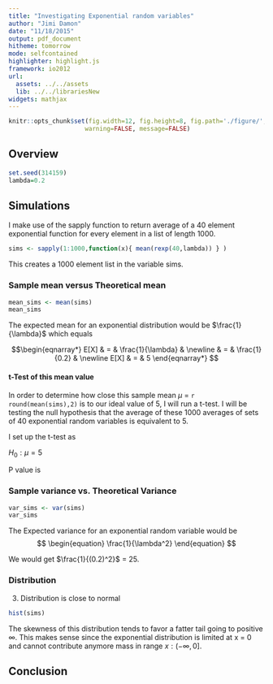 ```yaml
---
title: "Investigating Exponential random variables"
author: "Jimi Damon"
date: "11/18/2015"
output: pdf_document
hitheme: tomorrow
mode: selfcontained
highlighter: highlight.js
framework: io2012
url:
  assets: ../../assets
  lib: ../../librariesNew
widgets: mathjax
---
```

```r
knitr::opts_chunk$set(fig.width=12, fig.height=8, fig.path='./figure/',
                     warning=FALSE, message=FALSE)
```

## Overview

```r
set.seed(314159)
lambda=0.2
```

## Simulations 

I make use of the sapply function to return average of a 40 element
exponential function for every element in a list of length 1000.

```r
sims <- sapply(1:1000,function(x){ mean(rexp(40,lambda)) } )
```

This creates a 1000 element list in the variable sims.

### Sample mean versus Theoretical mean

```r
mean_sims <- mean(sims)
mean_sims
```

The expected mean for an exponential distribution would be $\frac{1}{\lambda}$ which equals

$$\begin{eqnarray*}
E[X] & = & \frac{1}{\lambda} & \newline
     & = & \frac{1}{0.2} & \newline
E[X] & = & 5
\end{eqnarray*}
$$

#### t-Test of this mean value

In order to determine how close this sample mean $\mu$ = 
```r round(mean(sims),2)``` 
is to our ideal value of 5, I will run a t-test.  I will
be testing the null hypothesis that the average of these 1000 
averages of sets of 40 exponential random variables is equivalent to
5.  

I set up the t-test as 

$H_0 :  \mu= 5$

P value is 


### Sample variance vs. Theoretical Variance
```r
var_sims <- var(sims)
var_sims
```
The Expected variance for an exponential random variable would be 
$$
\begin{equation}
\frac{1}{\lambda^2}
\end{equation}
$$

We would get $\frac{1}{(0.2)^2}$ = 25.


### Distribution


3. Distribution is close to normal

```r
hist(sims)
```

The skewness of this distribution tends to favor a fatter tail going to
positive $\infty$. This makes sense since the exponential distribution is limited 
at x = 0  and cannot contribute anymore mass in range $x : \left( -\infty, 0 \right]$.

## Conclusion